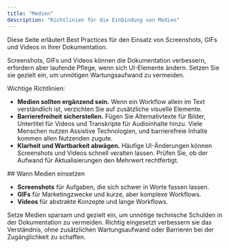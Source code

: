 ```yaml
---
title: "Medien"
description: "Richtlinien für die Einbindung von Medien"
---
```


<Tip>
  Diese Seite erläutert Best Practices für den Einsatz von Screenshots, GIFs und Videos in Ihrer Dokumentation.
</Tip>

Screenshots, GIFs und Videos können die Dokumentation verbessern, erfordern aber laufende Pflege, wenn sich UI-Elemente ändern. Setzen Sie sie gezielt ein, um unnötigen Wartungsaufwand zu vermeiden.

Wichtige Richtlinien:

- **Medien sollten ergänzend sein.** Wenn ein Workflow allein im Text verständlich ist, verzichten Sie auf zusätzliche visuelle Elemente.
- **Barrierefreiheit sicherstellen.** Fügen Sie Alternativtexte für Bilder, Untertitel für Videos und Transkripte für Audioinhalte hinzu. Viele Menschen nutzen Assistive Technologien, und barrierefreie Inhalte kommen allen Nutzenden zugute.
- **Klarheit und Wartbarkeit abwägen.** Häufige UI-Änderungen können Screenshots und Videos schnell veralten lassen. Prüfen Sie, ob der Aufwand für Aktualisierungen den Mehrwert rechtfertigt.

<div id="when-to-use-media">
  ## Wann Medien einsetzen
</div>

* **Screenshots** für Aufgaben, die sich schwer in Worte fassen lassen.
* **GIFs** für Marketingzwecke und kurze, aber komplexe Workflows.
* **Videos** für abstrakte Konzepte und lange Workflows.

Setze Medien sparsam und gezielt ein, um unnötige technische Schulden in der Dokumentation zu vermeiden. Richtig eingesetzt verbessern sie das Verständnis, ohne zusätzlichen Wartungsaufwand oder Barrieren bei der Zugänglichkeit zu schaffen.